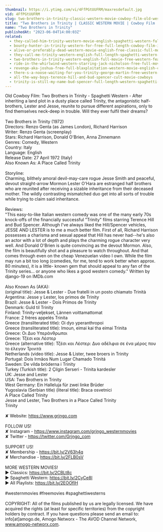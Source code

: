 ```yaml
---
thumbnail: https://i.ytimg.com/vi/4FfPGtUUFRM/maxresdefault.jpg
vid: 4FfPGtUUFRM
slug: two-brothers-in-trinity-classic-western-movie-cowboy-film-old-west
title: "Two Brothers in Trinity | CLASSIC WESTERN MOVIE | Cowboy Film | Old West"
name: "Two Brothers in Trinity"
publishedAt: "2023-06-04T14:00:03Z"
related:
  - they-called-him-trinity-western-movie-english-spaghetti-western-full-cowboy-movie
  - bounty-hunter-in-trinity-western-for-free-full-length-cowboy-film-italo-western
  - alive-or-preferably-dead-western-movie-english-free-classic-full-movie
  - they-call-me-trinity-western-english-full-length-spaghetti-western-film-full-movie
  - two-brothers-in-trinity-western-english-full-movie-free-western-feature-film-spaghetti-western
  - ride-in-the-whirlwind-western-starring-jack-nicholson-free-full-movie-english-youtube-movies
  - revenge-aka-joshua-free-full-blaxploitation-western-movie-english-classic-feature-film
  - there-s-a-noose-waiting-for-you-trinity-george-martin-free-western-movie
  - all-the-way-boys-terence-hill-and-bud-spencer-cult-movie-cowboys
  - trinity-is-still-my-name-bud-spencer-full-length-western-spaghetti-western-full-movie
---
```


Old Cowboy Film: Two Brothers in Trinity - Spaghetti Western - After inheriting a land plot in a dusty place called Trinity, the antagonistic half-brothers, Lester and Jesse, reunite to pursue different aspirations, only to find themselves neck-deep in trouble. Will they ever fulfil their dreams? <br />
<br />
Two Brothers in Trinity (1972)<br />
Directors: Renzo Genta (as James London), Richard Harrison<br />
Writer: Renzo Genta (screenplay)<br />
Stars: Richard Harrison, Donald O'Brien, Anna Zinnemann <br />
Genres: Comedy, Western <br />
Country: Italy<br />
Language: English<br />
Release Date: 27 April 1972 (Italy) <br />
Also Known As: A Place Called Trinity <br />
<br />
Storyline: <br />
Charming, blithely amoral devil-may-care rogue Jesse Smith and peaceful, devout straight-arrow Mormon Lester O'Hara are estranged half brothers who are reunited after receiving a sizable inheritance from their deceased mother. The wildly contrasting mismatched duo get into all sorts of trouble while trying to claim said inheritance.<br />
<br />
Reviews: <br />
"This easy-to-like Italian western comedy was one of the many early 70s knock-offs of the financially successful "Trinity" films starring Terence Hill and Bud Spencer. Although I've always liked the Hill/Spencer vehicles, JESSE AND LESTER is to me a much better film. First of all, Richard Harrison possesses a charisma and sexual appeal that Hill has never had--he's also an actor with a lot of depth and plays the charming rogue character very well. And Donald O'Brien is quite convincing as the devout Mormon. Also, the film is beautifully shot and a pleasure to watch throughout. And that comes through even on the cheap Venezuelan video I own. While the film may run a bit too long (comedies, for me, tend to work better when approx. 80 minutes), it is a little- known gem that should appeal to any fan of the Trinity series... or anyone who likes a good western comedy." Written by django-19 on IMDb.com<br />
<br />
Also Known As (AKA):<br />
(original title): Jesse & Lester - Due fratelli in un posto chiamato Trinità<br />
Argentina: Jesse y Lester, los primos de Trinity<br />
Brazil: Jesse & Lester - Dois Primos de Trinity<br />
Denmark: Guld til Trinity<br />
Finland: Trinity-veljekset, Lännen voittamattomat<br />
France: 2 frères appelés Trinita<br />
Greece (transliterated title): Oi dyo yperanthropoi<br />
Greece (transliterated title): Imoun, eimai kai tha eimai Trinita<br />
Greece: Οι Δυο Υπεράνθρωποι<br />
Greece: Τζέσι και Λέστερ<br />
Greece (alternative title): Τζέσι και Λέστερ: Δυο αδέλφια σε ένα μέρος που το έλεγαν Τρινιτά<br />
Netherlands (video title): Jesse & Lister, twee broers in Trinity<br />
Portugal: Dois Irmãos Num Lugar Chamado Trinitá<br />
Sweden: De vilda bröderna i Trinity<br />
Turkey (Turkish title): 2 Çilgin Serseri - Trinita kardesler<br />
UK: Jesse and Lester<br />
USA: Two Brothers in Trinity<br />
West Germany: Ein Halleluja für zwei linke Brüder<br />
Yugoslavia (Serbian title) (literal title): Braca osvetnici<br />
 A Place Called Trinity<br />
 Jesse and Lester, Two Brothers in a Place Called Trinity<br />
 Trinity<br />
<br />
✘ Website: https://www.grjngo.com<br />
<br />
FOLLOW US!<br />
✘ Instagram - https://www.instagram.com/grjngo_westernmovies<br />
✘ Twitter - https://twitter.com/Grjngo_com<br />
<br />
SUPPORT US!<br />
✘ Membership - https://bit.ly/2V63h4q<br />
✘ Merchandise - https://bit.ly/2FLB0sV<br />
<br />
MORE WESTERN MOVIES! <br />
► Classics: https://bit.ly/2CBLt8c <br />
► Spaghetti Western: https://bit.ly/2CyCe8I <br />
► All Playlists: https://bit.ly/2EOOfIH <br />
<br />
#westernmovies #freemovies #spaghettiwesterns<br />
<br />
COPYRIGHT: All of the films published by us are legally licensed. We have acquired the rights (at least for specific territories) from the copyright holders by contract. If you have questions please send an email to: info[at]amogo.de, Amogo Networx - The AVOD Channel Network, www.amogo-networx.com.